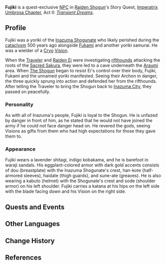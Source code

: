 {{Character Infobox
|type             = Quest NPC
|deceased         = Past
|image            = NPC Fujiki.png
|region           = Inazuma
|affiliation      = Inazuma Shogunate
|affiliation2     = Shogun's Army
|element          = Cryo
|title            = Samurai
|voiceEN          = [[imdb:nm9361212|Calvin Joyal]]<ref name="Calvin Joyal VA">Twitter: [https://twitter.com/calvin_joyal/status/1493825128618156033 EN VA Self Announcement]</ref>
|voiceCN          = 
|voiceJP          = 
}}
'''Fujiki''' is a quest-exclusive [[NPC]] in [[Raiden Shogun]]'s Story Quest, [[Imperatrix Umbrosa Chapter]], Act II: ''[[Transient Dreams]]''.

==Profile==
Fujiki was a yoriki of the [[Inazuma Shogunate]] who likely perished during the [[cataclysm]] 500 years ago alongside [[Fukami]] and another yoriki samurai. He was a wielder of a [[Cryo]] [[Vision]].

When the [[Traveler]] and [[Raiden Ei]] were investigating [[rifthounds]] attacking the roots of the [[Sacred Sakura]], they were led to a cave underneath the [[Araumi]] area. When [[The Shogun]] began to resist Ei's control over their body, Fujiki, Fukami and the unnamed yoriki manifested. Seeing their Archon in danger, the three quickly sprung into action and defended her from the rifthounds. After telling the Traveler to bring the Shogun back to [[Inazuma City]], they passed on peacefully.

===Personality===
As with all of Inazuma's people, Fujiki is loyal to the Shogun. He is unfazed by danger in front of him, as he stated that he would not have joined the army if he could not face danger head on. He revered the gods, seeing Visions as gifts from them who had high expectations for those they gave them to.

===Appearance===
Fujiki wears a lavender shitagi, indigo kobakama, and he is barefoot in waraji sandals. His eggplant-colored armor with dark gold accents consists of dou (breastplate) with the Inazuma Shogunate's crest, han-kote (half-armored sleeves), haidate (thigh guards), and sune-ate (greaves). He is also wearing a kabuto (helmet) with the Shogunate's crest and sode (shoulder armor) on his left shoulder. Fujiki carries a katana at his hips on the left side with the blade facing down and his Vision on the right side.

==Quests and Events==
{{Quests and Events}}
<!--
==Trivia==
-->
==Other Languages==
{{Other Languages
|default_hidden = 1
|en      = Fujiki
|zhs     = 藤木
|zhs_rm  = Téngmù
|zht     = 藤木
|zht_rm  = Téngmù
|ja      = 藤木
|ja_rm   = Fujiki
|ko      = 후지키
|ko_rm   = Hujiki
|es      = Fujiki
|fr      = Fujiki
|ru      = Фудзики
|th      = Fujiki
|vi      = Fujiki
|de      = Fujiki
|id      = Fujiki
|pt      = Fujiki
|tr      = Fujiki
|it      = Fujiki
}}

==Change History==
{{Change History|2.5}}

==References==
{{Reflist}}